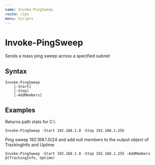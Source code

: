 ```yaml
---
name: Invoke-PingSweep
route: /ips
menu: Scripts
---
```


# Invoke-PingSweep

Sends a mass ping sweep across a specified subnet

## Syntax
```
Invoke-PingSweep
    [-Start]
    [-Stop]
    [-AddMembers]
```

## Examples

Returns path stats for C:\
```
Invoke-PingSweep -Start 192.168.1.0 -Stop 192.168.1.255
```

Ping sweep 192.168.1.0/24 and add null members to the output object of TrackingInfo and Uptime
```
Invoke-PingSweep -Start 192.168.1.0 -Stop 192.168.1.255 -AddMembers @(TrackingInfo, Uptime)
```
